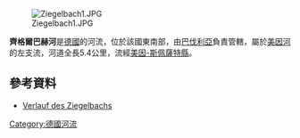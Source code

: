 {{Onesource|time=2020-12-19T08:10:19+00:00}}
{{Coord|50|1|45.14|N|9|39|9.13|E|display=title}}

[[Image:Ziegelbach1.JPG|right]]

'''齊格爾巴赫河'''是[[德國|德國]]的河流，位於該國東南部，由[[巴伐利亞|巴伐利亞]]負責管轄，屬於[[美因河|美因河]]的左支流，河道全長5.4公里，流經[[美因-斯佩薩特縣|美因-斯佩薩特縣]]。

==參考資料==
* [https://geoportal.bayern.de/bayernatlas/?X=5544672.69&Y=4332200.52&zoom=9&lang=de&topic=ba&bgLayer=tk&catalogNodes=11,122 Verlauf des Ziegelbachs]

{{Germany-geo-stub}}
[[Category:德國河流|Category:德國河流]]